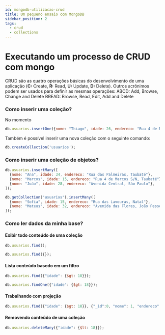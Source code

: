 ```yaml
---
id: mongodb-utilizacao-crud
title: Um pequeno ensaio com MongoDB
sidebar_position: 2
tags:
  - crud
  - collections
---
```


# Executando um processo de CRUD com mongo

CRUD são as quatro operações básicas do desenvolvimento de uma aplicação (**C:** Create, **R:** Read, **U:** Update, **D:** Delete). Outros acrônimos podem ser usados para definir as mesmas operações: ABCD: Add, Browse, Change and Delete BREAD: Browse, Read, Edit, Add and Delete

### Como inserir uma coleção?
No momento 
```js
db.usuarios.insertOne({nome: "Thiago", idade: 26, endereco: "Rua 4 de Marços S/N, Taubaté"});
```

Também é possível inserir uma nova coleção com o seguinte comando:

```js
db.createCollection('usuarios');
```

### Como inserir uma coleção de objetos?

```js
db.usuarios.insertMany([
  {nome: "Ana", idade: 34, endereco: "Rua das Palmeiras, Taubaté"},
  {nome: "Marcos", idade: 15, endereco: "Rua 4 de Marços S/N, Taubaté"},
  {nome: "João", idade: 28, endereco: "Avenida Central, São Paulo"},  
]);
```

```js
db.getCollection("usuarios").insertMany([
  {nome: "Sofia", idade: 15, endereco: "Rua das Lavouras, Natal"},
  {nome: "Mateus", idade: 32, endereco: "Avenida das Flores, João Pessoa"}
]);
```

### Como ler dados da minha base?
#### Exibir todo conteúdo de uma coleção
```js
db.usuarios.find();
```
```js
db.usuarios.find({});
```

#### Lista conteúdo basedo em um filtro
```js
db.usuarios.find({"idade": {$gt: 18}});
```
```js
db.usuarios.findOne({"idade": {$gt: 18}});
```

#### Trabalhando com projeção
```js
db.usuarios.find({"idade": {$gt: 18}}, {"_id":0, "nome": 1, "endereco": 1});
```

#### Removendo conteúdo de uma coleção
```js
db.usuarios.deleteMany({"idade": {$lt: 18}});
```